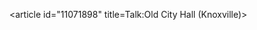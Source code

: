 <article id="11071898" title=Talk:Old City Hall (Knoxville)>
	<talkpage id="11071898" title="Talk:Old City Hall (Knoxville)">
{{WikiProject Tennessee|class=start|importance=low}}
{{WikiProject National Register of Historic Places|class=start|importance=low}}
	</talkpage>
</article>